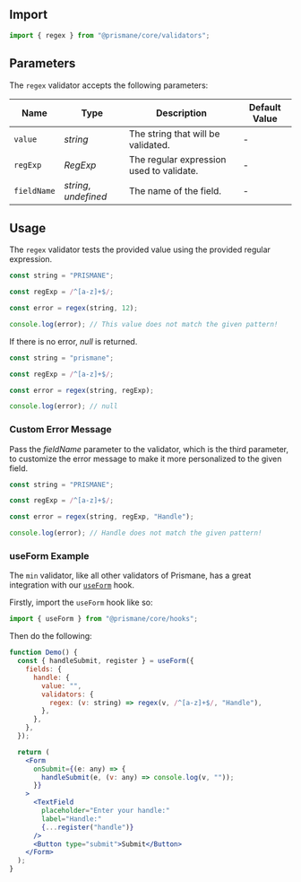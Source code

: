## Import

```js
import { regex } from "@prismane/core/validators";
```

## Parameters

The `regex` validator accepts the following parameters:

| Name        | Type                  | Description                              | Default Value |
| ----------- | --------------------- | ---------------------------------------- | ------------- |
| `value`     | _string_              | The string that will be validated.       | -             |
| `regExp`    | _RegExp_              | The regular expression used to validate. | -             |
| `fieldName` | _string_, _undefined_ | The name of the field.                   | -             |

## Usage

The `regex` validator tests the provided value using the provided regular expression.

```ts
const string = "PRISMANE";

const regExp = /^[a-z]+$/;

const error = regex(string, 12);

console.log(error); // This value does not match the given pattern!
```

If there is no error, _null_ is returned.

```ts
const string = "prismane";

const regExp = /^[a-z]+$/;

const error = regex(string, regExp);

console.log(error); // null
```

### Custom Error Message

Pass the _fieldName_ parameter to the validator, which is the third parameter, to customize the error message to make it more personalized to the given field.

```ts
const string = "PRISMANE";

const regExp = /^[a-z]+$/;

const error = regex(string, regExp, "Handle");

console.log(error); // Handle does not match the given pattern!
```

### useForm Example

The `min` validator, like all other validators of Prismane, has a great integration with our [`useForm`](/docs/hooks/use-form) hook.

Firstly, import the `useForm` hook like so:

```js
import { useForm } from "@prismane/core/hooks";
```

Then do the following:

```jsx preview
function Demo() {
  const { handleSubmit, register } = useForm({
    fields: {
      handle: {
        value: "",
        validators: {
          regex: (v: string) => regex(v, /^[a-z]+$/, "Handle"),
        },
      },
    },
  });

  return (
    <Form
      onSubmit={(e: any) => {
        handleSubmit(e, (v: any) => console.log(v, ""));
      }}
    >
      <TextField
        placeholder="Enter your handle:"
        label="Handle:"
        {...register("handle")}
      />
      <Button type="submit">Submit</Button>
    </Form>
  );
}
```
